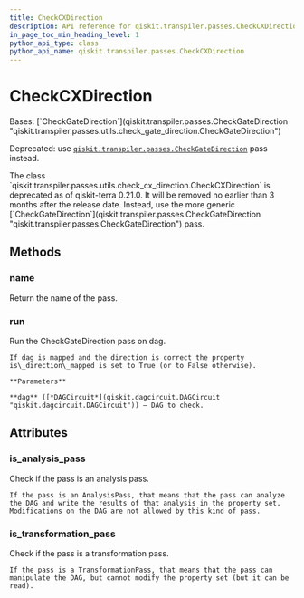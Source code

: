 ```yaml
---
title: CheckCXDirection
description: API reference for qiskit.transpiler.passes.CheckCXDirection
in_page_toc_min_heading_level: 1
python_api_type: class
python_api_name: qiskit.transpiler.passes.CheckCXDirection
---
```


# CheckCXDirection

<Class id="qiskit.transpiler.passes.CheckCXDirection" isDedicatedPage={true} github="https://github.com/qiskit/qiskit/tree/stable/0.24/qiskit/transpiler/passes/utils/check_cx_direction.py" signature="CheckCXDirection(*args, **kwargs)" modifiers="class">
  Bases: [`CheckGateDirection`](qiskit.transpiler.passes.CheckGateDirection "qiskit.transpiler.passes.utils.check_gate_direction.CheckGateDirection")

  Deprecated: use [`qiskit.transpiler.passes.CheckGateDirection`](qiskit.transpiler.passes.CheckGateDirection "qiskit.transpiler.passes.CheckGateDirection") pass instead.

  <Admonition title="Deprecated since version 0.21.0" type="danger">
    The class `qiskit.transpiler.passes.utils.check_cx_direction.CheckCXDirection` is deprecated as of qiskit-terra 0.21.0. It will be removed no earlier than 3 months after the release date. Instead, use the more generic [`CheckGateDirection`](qiskit.transpiler.passes.CheckGateDirection "qiskit.transpiler.passes.CheckGateDirection") pass.
  </Admonition>

  ## Methods

  <span id="qiskit-transpiler-passes-checkcxdirection-name" />

  ### name

  <Function id="qiskit.transpiler.passes.CheckCXDirection.name" signature="CheckCXDirection.name()">
    Return the name of the pass.
  </Function>

  <span id="qiskit-transpiler-passes-checkcxdirection-run" />

  ### run

  <Function id="qiskit.transpiler.passes.CheckCXDirection.run" signature="CheckCXDirection.run(dag)">
    Run the CheckGateDirection pass on dag.

    If dag is mapped and the direction is correct the property is\_direction\_mapped is set to True (or to False otherwise).

    **Parameters**

    **dag** ([*DAGCircuit*](qiskit.dagcircuit.DAGCircuit "qiskit.dagcircuit.DAGCircuit")) – DAG to check.
  </Function>

  ## Attributes

  ### is\_analysis\_pass

  <Attribute id="qiskit.transpiler.passes.CheckCXDirection.is_analysis_pass">
    Check if the pass is an analysis pass.

    If the pass is an AnalysisPass, that means that the pass can analyze the DAG and write the results of that analysis in the property set. Modifications on the DAG are not allowed by this kind of pass.
  </Attribute>

  ### is\_transformation\_pass

  <Attribute id="qiskit.transpiler.passes.CheckCXDirection.is_transformation_pass">
    Check if the pass is a transformation pass.

    If the pass is a TransformationPass, that means that the pass can manipulate the DAG, but cannot modify the property set (but it can be read).
  </Attribute>
</Class>


